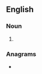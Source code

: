 ==English==

===Noun===
{{head|en|noun form}}

# {{plural of|en|biped}}

===Anagrams===
* {{anagrams|en|a=bdeips|bedips}}